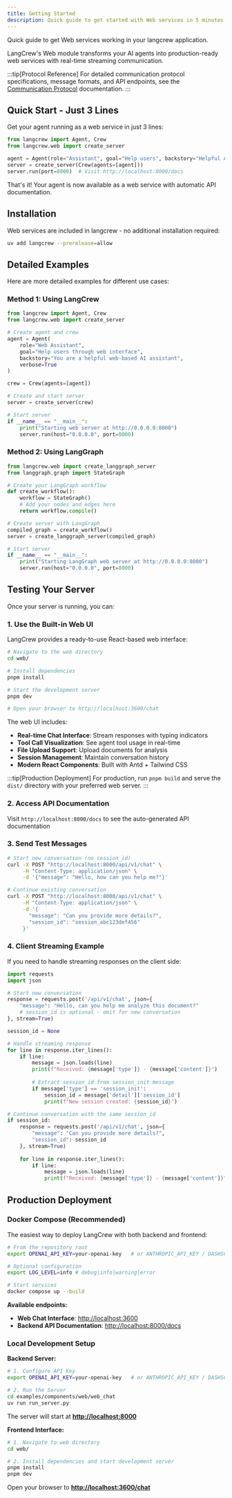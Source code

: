 ```yaml
---
title: Getting Started
description: Quick guide to get started with Web services in 5 minutes
---
```


Quick guide to get Web services working in your langcrew application.

LangCrew's Web module transforms your AI agents into production-ready web services with real-time streaming communication.

:::tip[Protocol Reference]
For detailed communication protocol specifications, message formats, and API endpoints, see the [Communication Protocol](/guides/web/protocol) documentation.
:::

## Quick Start - Just 3 Lines

Get your agent running as a web service in just 3 lines:

```python
from langcrew import Agent, Crew
from langcrew.web import create_server

agent = Agent(role="Assistant", goal="Help users", backstory="Helpful AI")
server = create_server(Crew(agents=[agent]))
server.run(port=8000)  # Visit http://localhost:8000/docs
```

That's it! Your agent is now available as a web service with automatic API documentation.

## Installation

Web services are included in langcrew - no additional installation required:

```bash
uv add langcrew --prerelease=allow
```

## Detailed Examples

Here are more detailed examples for different use cases:

### Method 1: Using LangCrew

```python
from langcrew import Agent, Crew
from langcrew.web import create_server

# Create agent and crew
agent = Agent(
    role="Web Assistant",
    goal="Help users through web interface",
    backstory="You are a helpful web-based AI assistant",
    verbose=True
)

crew = Crew(agents=[agent])

# Create and start server
server = create_server(crew)

# Start server
if __name__ == "__main__":
    print("Starting web server at http://0.0.0.0:8000")
    server.run(host="0.0.0.0", port=8000)
```

### Method 2: Using LangGraph

```python
from langcrew.web import create_langgraph_server
from langgraph.graph import StateGraph

# Create your LangGraph workflow
def create_workflow():
    workflow = StateGraph()
    # Add your nodes and edges here
    return workflow.compile()

# Create server with LangGraph
compiled_graph = create_workflow()
server = create_langgraph_server(compiled_graph)

# Start server
if __name__ == "__main__":
    print("Starting LangGraph web server at http://0.0.0.0:8000")
    server.run(host="0.0.0.0", port=8000)
```

## Testing Your Server

Once your server is running, you can:

### 1. Use the Built-in Web UI

LangCrew provides a ready-to-use React-based web interface:

```bash
# Navigate to the web directory
cd web/

# Install dependencies
pnpm install

# Start the development server
pnpm dev

# Open your browser to http://localhost:3600/chat
```

The web UI includes:

- **Real-time Chat Interface**: Stream responses with typing indicators
- **Tool Call Visualization**: See agent tool usage in real-time
- **File Upload Support**: Upload documents for analysis
- **Session Management**: Maintain conversation history
- **Modern React Components**: Built with Antd + Tailwind CSS

:::tip[Production Deployment]
For production, run `pnpm build` and serve the `dist/` directory with your preferred web server.
:::

### 2. Access API Documentation

Visit `http://localhost:8000/docs` to see the auto-generated API documentation

### 3. Send Test Messages

```bash
# Start new conversation (no session_id)
curl -X POST "http://localhost:8000/api/v1/chat" \
     -H "Content-Type: application/json" \
     -d '{"message": "Hello, how can you help me?"}'

# Continue existing conversation
curl -X POST "http://localhost:8000/api/v1/chat" \
     -H "Content-Type: application/json" \
     -d '{
       "message": "Can you provide more details?",
       "session_id": "session_abc123def456"
     }'
```

### 4. Client Streaming Example

If you need to handle streaming responses on the client side:

```python
import requests
import json

# Start new conversation
response = requests.post('/api/v1/chat', json={
    "message": "Hello, can you help me analyze this document?"
    # session_id is optional - omit for new conversation
}, stream=True)

session_id = None

# Handle streaming response
for line in response.iter_lines():
    if line:
        message = json.loads(line)
        print(f"Received: {message['type']} - {message['content']}")
        
        # Extract session_id from session_init message
        if message['type'] == 'session_init':
            session_id = message['detail']['session_id']
            print(f"New session created: {session_id}")

# Continue conversation with the same session_id
if session_id:
    response = requests.post('/api/v1/chat', json={
        "message": "Can you provide more details?",
        "session_id": session_id
    }, stream=True)
    
    for line in response.iter_lines():
        if line:
            message = json.loads(line)
            print(f"Received: {message['type']} - {message['content']}")
```

## Production Deployment

### Docker Compose (Recommended)

The easiest way to deploy LangCrew with both backend and frontend:

```bash
# From the repository root
export OPENAI_API_KEY=your-openai-key   # or ANTHROPIC_API_KEY / DASHSCOPE_API_KEY

# Optional configuration
export LOG_LEVEL=info # debug|info|warning|error

# Start services
docker compose up --build
```

**Available endpoints:**

- **Web Chat Interface**: [http://localhost:3600](http://localhost:3600)
- **Backend API Documentation**: [http://localhost:8000/docs](http://localhost:8000/docs)

### Local Development Setup

**Backend Server:**

```bash
# 1. Configure API Key
export OPENAI_API_KEY=your-openai-key   # or ANTHROPIC_API_KEY / DASHSCOPE_API_KEY

# 2. Run the Server
cd examples/components/web/web_chat
uv run run_server.py
```

The server will start at **[http://localhost:8000](http://localhost:8000)**

**Frontend Interface:**

```bash
# 1. Navigate to web directory
cd web/

# 2. Install dependencies and start development server
pnpm install
pnpm dev
```

Open your browser to **[http://localhost:3600/chat](http://localhost:3600/chat)**

